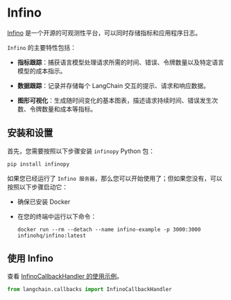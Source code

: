# Infino

[Infino](https://github.com/infinohq/infino) 是一个开源的可观测性平台，可以同时存储指标和应用程序日志。

`Infino` 的主要特性包括：

- **指标跟踪**：捕获语言模型处理请求所需的时间、错误、令牌数量以及特定语言模型的成本指示。

- **数据跟踪**：记录并存储每个 LangChain 交互的提示、请求和响应数据。

- **图形可视化**：生成随时间变化的基本图表，描述请求持续时间、错误发生次数、令牌数量和成本等指标。

## 安装和设置

首先，您需要按照以下步骤安装 `infinopy` Python 包：

```bash
pip install infinopy
```

如果您已经运行了 `Infino 服务器`，那么您可以开始使用了；但如果您没有，可以按照以下步骤启动它：

- 确保已安装 Docker

- 在您的终端中运行以下命令：

    ```
    docker run --rm --detach --name infino-example -p 3000:3000 infinohq/infino:latest
    ```

## 使用 Infino

查看 [InfinoCallbackHandler 的使用示例](/docs/integrations/callbacks/infino)。

```python
from langchain.callbacks import InfinoCallbackHandler
```